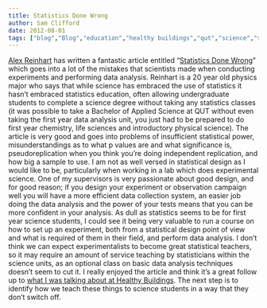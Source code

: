 ```yaml
---
title: Statistics Done Wrong
author: Sam Clifford
date: 2012-08-01
tags: ["blog","Blog","education","healthy buildings","qut","science","statistics"]
---
```


[Alex Reinhart](http://www.refsmmat.com/) has written a fantastic article entitled "[Statistics Done Wrong](http://www.refsmmat.com/statistics/)" which goes into a lot of the mistakes that scientists made when conducting experiments and performing data analysis. Reinhart is a 20 year old physics major who says that while science has embraced the use of statistics it hasn't embraced statistics education, often allowing undergraduate students to complete a science degree without taking any statistics classes (it was possible to take a Bachelor of Applied Science at QUT without even taking the first year data analysis unit, you just had to be prepared to do first year chemistry, life sciences and introductory physical science). The article is very good and goes into problems of insufficient statistical power, misunderstandings as to what p values are and what significance is, pseudoreplication when you think you're doing independent replication, and how big a sample to use. I am not as well versed in statistical design as I would like to be, particularly when working in a lab which does experimental science. One of my supervisors is very passionate about good design, and for good reason; if you design your experiment or observation campaign well you will have a more efficient data collection system, an easier job doing the data analysis and the power of your tests means that you can be more confident in your analysis. As dull as statistics seems to be for first year science students, I could see it being very valuable to run a course on how to set up an experiment, both from a statistical design point of view and what is required of them in their field, and perform data analysis. I don't think we can expect experimentalists to become great statistical teachers, so it may require an amount of service teaching by statisticians within the science units, as an optional class on basic data analysis techniques doesn't seem to cut it. I really enjoyed the article and think it's a great follow up to [what I was talking about at Healthy Buildings](http://samclifford.info/2012/07/12/plenary-speech/ "Plenary speech"). The next step is to identify how we teach these things to science students in a way that they don't switch off.